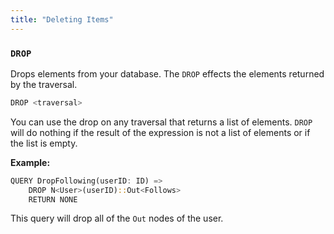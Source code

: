 ```yaml
---
title: "Deleting Items"
---
```


### `DROP`

Drops elements from your database. The `DROP` effects the elements returned by the traversal.

```rust
DROP <traversal>
```
You can use the drop on any traversal that returns a list of elements. 
`DROP` will do nothing if the result of the expression is not a list of elements or if the list is empty.

**Example:**

```rust
QUERY DropFollowing(userID: ID) =>
    DROP N<User>(userID)::Out<Follows>
    RETURN NONE
```

This query will drop all of the `Out` nodes of the user.


